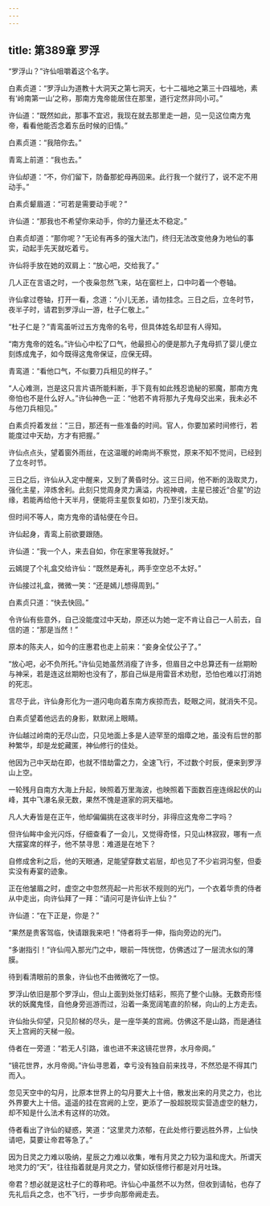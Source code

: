 ```yaml
---
---
---
```

title: 第389章 罗浮
---





“罗浮山？”许仙咀嚼着这个名字。

白素贞道：“罗浮山为道教十大洞天之第七洞天，七十二福地之第三十四福地，素有‘岭南第一山’之称，那南方鬼帝能居住在那里，道行定然非同小可。”

许仙道：“既然如此，那事不宜迟，我现在就去那里走一趟，见一见这位南方鬼帝，看看他能否念着东岳时候的旧情。”

白素贞道：“我陪你去。”

青鸾上前道：“我也去。”

许仙却道：“不，你们留下，防备那蛇母再回来。此行我一个就行了，说不定不用动手。”

白素贞颦眉道：“可若是需要动手呢？”

许仙道：“那我也不希望你来动手，你的力量还太不稳定。”

白素贞却道：“那你呢？”无论有再多的强大法门，终归无法改变他身为地仙的事实，动起手先天就吃着亏。

许仙将手放在她的双肩上：“放心吧，交给我了。”

几人正在言语之时，一个夜枭忽然飞来，站在窗栏上，口中叼着一个卷轴。

许仙拿过卷轴，打开一看，念道：“小儿无恙，请勿挂念。三日之后，立冬时节，夜半子时，请君到罗浮山一游，杜子仁敬上。”

“杜子仁是？”青鸾虽听过五方鬼帝的名号，但具体姓名却显有人得知。

“南方鬼帝的姓名。”许仙心中松了口气，他最担心的便是那九子鬼母抓了婴儿便立刻炼成鬼子，如今既得这鬼帝保证，应保无碍。

青鸾道：“看他口气，不似要刀兵相见的样子。”

“人心难测，岂是这只言片语所能料断，手下竟有如此残忍诡秘的邪魔，那南方鬼帝怕也不是什么好人。”许仙神色一正：“他若不肯将那九子鬼母交出来，我未必不与他刀兵相见。”

白素贞捋着发丝：“三日，那还有一些准备的时间。官人，你要加紧时间修行，若能度过中天劫，方才有把握。”

许仙点点头，望着窗外雨丝，在这温暖的岭南尚不察觉，原来不知不觉间，已经到了立冬时节。

三日之后，许仙从入定中醒来，又到了黄昏时分。这三日间，他不断的汲取灵力，强化主星，淬炼舍利。此刻只觉周身灵力满溢，内视神魂，主星已接近“合星”的边缘，若能再给他十天半月，便能将主星恢复如初，乃至引发天劫。

但时间不等人，南方鬼帝的请帖便在今日。

许仙起身，青鸾上前欲要跟随。

许仙道：“我一个人，来去自如，你在家里等我就好。”

云嫣提了个礼盒交给许仙：“既然是寿礼，两手空空总不太好。”

许仙接过礼盒，微微一笑：“还是嫣儿想得周到。”

白素贞只道：“快去快回。”

令许仙有些意外，自己没能度过中天劫，原还以为她一定不肯让自己一人前去，自信的道：“那是当然！”

原本的陈夫人，如今的庄惠君也走上前来：“妾身全仗公子了。”

“放心吧，必不负所托。”许仙见她虽然消瘦了许多，但眉目之中总算还有一丝期盼与神采，若是连这丝期盼也没有了，那自己纵是用雷音术劝慰，恐怕也难以打消她的死志。

言尽于此，许仙身形化为一道闪电向着东南方疾掠而去，眨眼之间，就消失不见。

白素贞望着他远去的身影，默默闭上眼睛。

许仙越过岭南的无尽山峦，只见地面上多是人迹罕至的烟瘴之地，虽没有后世的那种繁华，却是龙蛇藏匿，神仙修行的佳处。

他因为己中天劫在即，也就不惜劫雷之力，全速飞行，不过数个时辰，便来到罗浮山上空。

一轮残月自南方大海上升起，映照着万里海波，也映照着下面数百座连绵起伏的山峰，其中飞瀑名泉无数，果然不愧是道家的洞天福地。

凡人大寿皆是在正午，他却偏偏挑在这夜半时分，非得应这鬼帝二字吗？

但许仙眸中金光闪烁，仔细查看了一会儿，又觉得奇怪，只见山林寂寂，哪有一点大摆宴席的样子，他不禁寻思：难道是在地下？

自修成舍利之后，他的天眼通，足能望穿数丈岩层，却也见了不少岩洞沟壑，但委实没有寿宴的迹象。

正在他皱眉之时，虚空之中忽然亮起一片形状不规则的光门，一个衣着华贵的侍者从中走出，向许仙拜了一拜：“请问可是许仙许上仙？”

许仙道：“在下正是，你是？”

“果然是贵客驾临，快请跟我来吧！”侍者将手一伸，指向旁边的光门。

“多谢指引！”许仙闯入那光门之中，眼前一阵恍惚，仿佛透过了一层流水似的薄膜。

待到看清眼前的景象，许仙也不由微微吃了一惊。

罗浮山依旧是那个罗浮山，但山上面到处张灯结彩，照亮了整个山脉。无数奇形怪状的妖魔鬼怪，自他身旁巡游而过，沿着一条宽阔笔直的阶梯，向山的上方走去。

许仙抬头仰望，只见阶梯的尽头，是一座华美的宫阙。仿佛这不是山路，而是通往天上宫阙的天梯一般。

侍者在一旁道：“若无人引路，谁也进不来这镜花世界，水月帝阕。”

“镜花世界，水月帝阕。”许仙寻思着，幸亏没有独自前来找寻，不然恐是不得其门而入。

忽见天空中的勾月，比原本世界上的勾月要大上十倍，散发出来的月灵之力，也比外界要大上十倍。遥遥的挂在宫阙的上空，更添了一股超脱现实营造虚空的魅力，却不知是什么法术有这样的功效。

侍者看出了许仙的疑惑，笑道：“这里灵力浓郁，在此处修行要远胜外界，上仙快请吧，莫要让帝君等急了。”

因为日灵之力难以吸纳，星辰之力难以收集，唯有月灵之力较为温和庞大。所谓天地灵力的“天”，往往指着就是月灵之力，譬如妖怪修行都是对月吐珠。

帝君？想必就是这杜子仁的尊称吧。许仙心中虽然不以为然，但收到请帖，也存了先礼后兵之念，也不飞行，一步步向那帝阙走去。